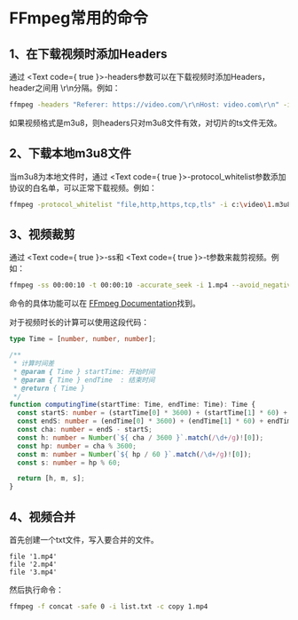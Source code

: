 

# FFmpeg常用的命令

## 1、在下载视频时添加Headers

通过
<Text code={ true }>-headers</Text>参数可以在下载视频时添加Headers，header之间用
<Text>\r\n</Text>分隔。例如：

```bash
ffmpeg -headers "Referer: https://video.com/\r\nHost: video.com\r\n" -i https://video.com/1.mp4 -c copy 1.mp4
```

如果视频格式是m3u8，则headers只对m3u8文件有效，对切片的ts文件无效。


## 2、下载本地m3u8文件

当m3u8为本地文件时，通过
<Text code={ true }>-protocol_whitelist</Text>参数添加协议的白名单，可以正常下载视频。例如：

```bash
ffmpeg -protocol_whitelist "file,http,https,tcp,tls" -i c:\video\1.m3u8 -c copy 1.mp4
```

## 3、视频裁剪

通过
<Text code={ true }>-ss</Text>和
<Text code={ true }>-t</Text>参数来裁剪视频。例如：

```bash
ffmpeg -ss 00:00:10 -t 00:00:10 -accurate_seek -i 1.mp4 --avoid_negative_ts 1 1_cut.mp4
```

命令的具体功能可以在
<a href="https://ffmpeg.org/ffmpeg-all.html" target="_blank" rel="noopener noreferrer">FFmpeg Documentation</a>找到。

对于视频时长的计算可以使用这段代码：

```typescript
type Time = [number, number, number];

/**
 * 计算时间差
 * @param { Time } startTime: 开始时间
 * @param { Time } endTime  : 结束时间
 * @return { Time }
 */
function computingTime(startTime: Time, endTime: Time): Time {
  const startS: number = (startTime[0] * 3600) + (startTime[1] * 60) + startTime[2]; // 开始时间转换到秒
  const endS: number = (endTime[0] * 3600) + (endTime[1] * 60) + endTime[2];         // 结束时间转换到秒
  const cha: number = endS - startS;                                                 // 计算时间差
  const h: number = Number(`${ cha / 3600 }`.match(/\d+/g)![0]);                     // 时取整数
  const hp: number = cha % 3600;                                                     // 时取余
  const m: number = Number(`${ hp / 60 }`.match(/\d+/g)![0]);                        // 分取整数
  const s: number = hp % 60;                                                         // 分取余 => 秒

  return [h, m, s];
}
```

## 4、视频合并

首先创建一个txt文件，写入要合并的文件。

```
file '1.mp4'
file '2.mp4'
file '3.mp4'
```

然后执行命令：

```bash
ffmpeg -f concat -safe 0 -i list.txt -c copy 1.mp4
```